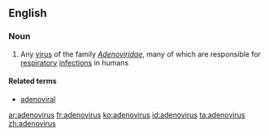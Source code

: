 ==English==

===Noun===
{{en-noun|es}}

# Any [[virus]] of the family ''[[Adenoviridae]]'', many of which are responsible for [[respiratory]] [[infection]]s in humans

====Related terms====
* [[adenoviral]]

[[ar:adenovirus]]
[[fr:adenovirus]]
[[ko:adenovirus]]
[[id:adenovirus]]
[[ta:adenovirus]]
[[zh:adenovirus]]